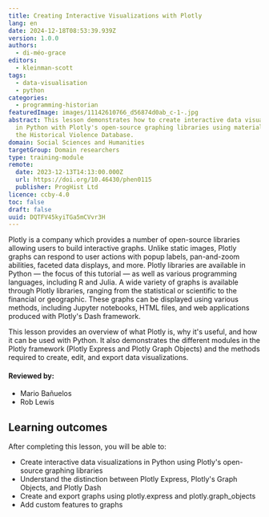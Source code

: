```yaml
---
title: Creating Interactive Visualizations with Plotly
lang: en
date: 2024-12-18T08:53:39.939Z
version: 1.0.0
authors:
  - di-méo-grace
editors:
  - kleinman-scott
tags:
  - data-visualisation
  - python
categories:
  - programming-historian
featuredImage: images/11142610766_d56874d0ab_c-1-.jpg
abstract: This lesson demonstrates how to create interactive data visualizations
  in Python with Plotly's open-source graphing libraries using materials from
  the Historical Violence Database.
domain: Social Sciences and Humanities
targetGroup: Domain researchers
type: training-module
remote:
  date: 2023-12-13T14:13:00.000Z
  url: https://doi.org/10.46430/phen0115
  publisher: ProgHist Ltd
licence: ccby-4.0
toc: false
draft: false
uuid: DQTFV45kyiTGa5mCVvr3H
---
```


Plotly is a company which provides a number of open-source libraries allowing users to build interactive graphs. Unlike static images, Plotly graphs can respond to user actions with popup labels, pan-and-zoom abilities, faceted data displays, and more. Plotly libraries are available in Python — the focus of this tutorial — as well as various programming languages, including R and Julia. A wide variety of graphs is available through Plotly libraries, ranging from the statistical or scientific to the financial or geographic. These graphs can be displayed using various methods, including Jupyter notebooks, HTML files, and web applications produced with Plotly's Dash framework.

This lesson provides an overview of what Plotly is, why it's useful, and how it can be used with Python. It also demonstrates the different modules in the Plotly framework (Plotly Express and Plotly Graph Objects) and the methods required to create, edit, and export data visualizations.

#### Reviewed by:

* Mario Bañuelos
* Rob Lewis

## Learning outcomes

After completing this lesson, you will be able to:

* Create interactive data visualizations in Python using Plotly's open-source graphing libraries
* Understand the distinction between Plotly Express, Plotly's Graph Objects, and Plotly Dash
* Create and export graphs using plotly.express and plotly.graph\_objects
* Add custom features to graphs

<ExternalResource title="Interested in learning more?" subtitle="Check out this lesson on Programming Historian's website" url="https://doi.org/10.46430/phen0115" />
